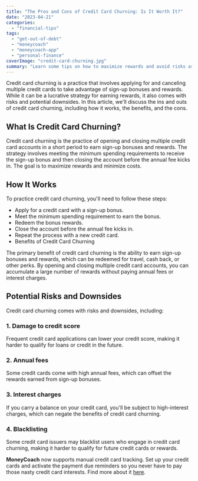 ```yaml
---
title: "The Pros and Cons of Credit Card Churning: Is It Worth It?"
date: "2023-04-21"
categories: 
  - "financial-tips"
tags: 
  - "get-out-of-debt"
  - "moneycoach"
  - "moneycoach-app"
  - "personal-finance"
coverImage: "credit-card-churning.jpg"
summary: "Learn some tips on how to maximize rewards and avoid risks associated with credit card churning"
---
```


Credit card churning is a practice that involves applying for and canceling multiple credit cards to take advantage of sign-up bonuses and rewards. While it can be a lucrative strategy for earning rewards, it also comes with risks and potential downsides. In this article, we'll discuss the ins and outs of credit card churning, including how it works, the benefits, and the cons.

## What Is Credit Card Churning?

Credit card churning is the practice of opening and closing multiple credit card accounts in a short period to earn sign-up bonuses and rewards. The strategy involves meeting the minimum spending requirements to receive the sign-up bonus and then closing the account before the annual fee kicks in. The goal is to maximize rewards and minimize costs.

## How It Works

To practice credit card churning, you'll need to follow these steps:

- Apply for a credit card with a sign-up bonus.
- Meet the minimum spending requirement to earn the bonus.
- Redeem the bonus rewards.
- Close the account before the annual fee kicks in.
- Repeat the process with a new credit card.
- Benefits of Credit Card Churning

The primary benefit of credit card churning is the ability to earn sign-up bonuses and rewards, which can be redeemed for travel, cash back, or other perks. By opening and closing multiple credit card accounts, you can accumulate a large number of rewards without paying annual fees or interest charges.

## Potential Risks and Downsides

Credit card churning comes with risks and downsides, including:

### 1\. Damage to credit score
Frequent credit card applications can lower your credit score, making it harder to qualify for loans or credit in the future.
### 2\. Annual fees
Some credit cards come with high annual fees, which can offset the rewards earned from sign-up bonuses.
### 3\. Interest charges
If you carry a balance on your credit card, you'll be subject to high-interest charges, which can negate the benefits of credit card churning.
### 4\. Blacklisting
Some credit card issuers may blacklist users who engage in credit card churning, making it harder to qualify for future credit cards or rewards.

**MoneyCoach** now supports manual credit card tracking. Set up your credit cards and activate the payment due reminders so you never have to pay those nasty credit card interests. Find more about it [here](/how-to-track-and-manage-credit-cards/).
